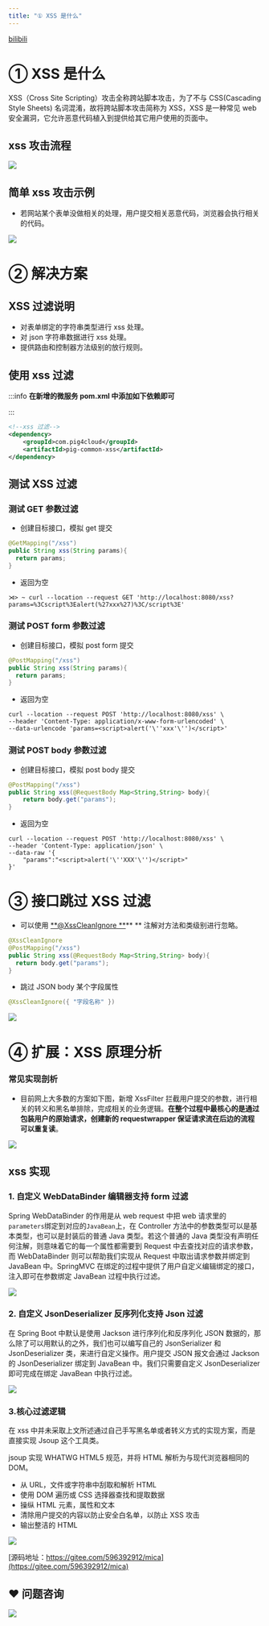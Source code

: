 ```yaml
---
title: "① XSS 是什么"
---
```


[bilibili](https://player.bilibili.com/player.html?bvid=BV12t411B7e9&p=11&page=11)

# ① XSS 是什么


XSS（Cross Site Scripting）攻击全称跨站脚本攻击，为了不与 CSS(Cascading Style Sheets) 名词混淆，故将跨站脚本攻击简称为 XSS，XSS 是一种常见 web 安全漏洞，它允许恶意代码植入到提供给其它用户使用的页面中。



## xss 攻击流程


![](https://cdn.nlark.com/yuque/0/2020/png/283679/1606891811047-7aaff61b-af73-44cf-96ef-ae110cf0f6d4.png)



## 简单 xss 攻击示例


+ 若网站某个表单没做相关的处理，用户提交相关恶意代码，浏览器会执行相关的代码。



![](https://cdn.nlark.com/yuque/0/2020/png/283679/1606891810812-bcc24e40-d9fe-4b1a-9a45-df5dff996762.png)



# ② 解决方案


## XSS 过滤说明


+ 对表单绑定的字符串类型进行 xss 处理。
+ 对 json 字符串数据进行 xss 处理。
+ 提供路由和控制器方法级别的放行规则。

## 使用 xss 过滤


:::info
**在新增的微服务 pom.xml 中添加如下依赖即可**

:::



```xml
<!--xss 过滤-->
<dependency>
    <groupId>com.pig4cloud</groupId>
    <artifactId>pig-common-xss</artifactId>
</dependency>
```



## 测试 XSS 过滤


### 测试 GET 参数过滤


+ 创建目标接口，模拟 get 提交



```java
@GetMapping("/xss")
public String xss(String params){
  return params;
}
```



+ 返回为空



```shell
⋊> ~ curl --location --request GET 'http://localhost:8080/xss?params=%3Cscript%3Ealert(%27xxx%27)%3C/script%3E'
```



### 测试 POST form 参数过滤


+ 创建目标接口，模拟 post form 提交



```java
@PostMapping("/xss")
public String xss(String params){
  return params;
}
```



+ 返回为空



```shell
curl --location --request POST 'http://localhost:8080/xss' \
--header 'Content-Type: application/x-www-form-urlencoded' \
--data-urlencode 'params=<script>alert('\''xxx'\'')</script>'
```



### 测试 POST body 参数过滤


+ 创建目标接口，模拟 post body 提交



```java
@PostMapping("/xss")
public String xss(@RequestBody Map<String,String> body){
    return body.get("params");
}
```



+ 返回为空



```shell
curl --location --request POST 'http://localhost:8080/xss' \
--header 'Content-Type: application/json' \
--data-raw '{
    "params":"<script>alert('\''XXX'\'')</script>"
}'
```



# ③ 接口跳过 XSS 过滤


+ 可以使用 [**@XssCleanIgnore **](/XssCleanIgnore )** ** 注解对方法和类级别进行忽略。



```java
@XssCleanIgnore
@PostMapping("/xss")
public String xss(@RequestBody Map<String,String> body){
  return body.get("params");
}
```



+ 跳过 JSON body 某个字段属性

```java
@XssCleanIgnore({ "字段名称" })
```

![](https://cdn.nlark.com/yuque/0/2022/png/283679/1665629225415-f9483902-9e46-4ca6-95c6-6e32edad660b.png)



# ④ 扩展：XSS 原理分析


### 常见实现剖析


+ 目前网上大多数的方案如下图，新增 XssFilter 拦截用户提交的参数，进行相关的转义和黑名单排除，完成相关的业务逻辑。**在整个过程中最核心的是通过包装用户的原始请求，创建新的 requestwrapper 保证请求流在后边的流程可以重复读**。



![](https://cdn.nlark.com/yuque/0/2020/png/283679/1606891810830-349315ae-aad9-4f0a-8435-387b91ef4fd8.png)



## xss 实现


### 1. 自定义 WebDataBinder 编辑器支持 form 过滤


Spring WebDataBinder 的作用是从 web request 中把 web 请求里的`parameters`绑定到对应的`JavaBean`上，在 Controller 方法中的参数类型可以是基本类型，也可以是封装后的普通 Java 类型。若这个普通的 Java 类型没有声明任何注解，则意味着它的每一个属性都需要到 Request 中去查找对应的请求参数，而 WebDataBinder 则可以帮助我们实现从 Request 中取出请求参数并绑定到 JavaBean 中。SpringMVC 在绑定的过程中提供了用户自定义编辑绑定的接口，注入即可在参数绑定 JavaBean 过程中执行过滤。



![](https://cdn.nlark.com/yuque/0/2020/png/283679/1606891810860-b0841689-823c-4bd2-bd54-a73fc7d02029.png)



### 2. 自定义 JsonDeserializer 反序列化支持 Json 过滤


在 Spring Boot 中默认是使用 Jackson 进行序列化和反序列化 JSON 数据的，那么除了可以用默认的之外，我们也可以编写自己的 JsonSerializer 和 JsonDeserializer 类，来进行自定义操作。用户提交 JSON 报文会通过 Jackson 的 JsonDeserializer 绑定到 JavaBean 中。我们只需要自定义 JsonDeserializer 即可完成在绑定 JavaBean 中执行过滤。



![](https://cdn.nlark.com/yuque/0/2020/png/283679/1606891810821-5519dd09-d83e-47ea-9f2e-c983fdc56792.png)



### 3.核心过滤逻辑


在 xss 中并未采取上文所述通过自己手写黑名单或者转义方式的实现方案，而是直接实现 Jsoup 这个工具类。

jsoup 实现 WHATWG HTML5 规范，并将 HTML 解析为与现代浏览器相同的 DOM。



+ 从 URL，文件或字符串中刮取和解析 HTML
+ 使用 DOM 遍历或 CSS 选择器查找和提取数据
+ 操纵 HTML 元素，属性和文本
+ 清除用户提交的内容以防止安全白名单，以防止 XSS 攻击
+ 输出整洁的 HTML



![](https://cdn.nlark.com/yuque/0/2020/png/283679/1606891810886-8074c9e7-607b-4412-b02c-e471e35e0422.png)



[源码地址：https://gitee.com/596392912/mica](https://gitee.com/596392912/mica)  
  


## ❤  问题咨询
![](https://cdn.nlark.com/yuque/0/2022/gif/283679/1662563973685-c22e9831-db66-42b5-973f-886d25d1e0e7.gif)

